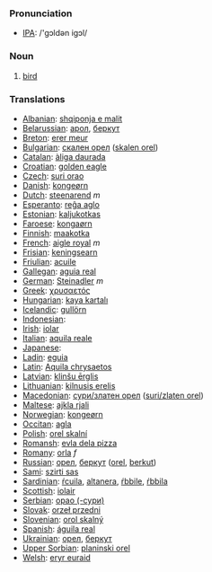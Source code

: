 === Pronunciation ===
*[[w:IPA|IPA]]: /'gɔldən igɔl/

=== Noun ===

# [[bird]]

=== Translations ===

*[[Albanian]]: [[shqiponja e malit]]
*[[Belarussian]]: [[арол]], [[беркут]]
*[[Breton]]: [[erer meur]]
*[[Bulgarian]]: [[скален орел]] ([[skalen orel]])
*[[Catalan]]: [[àliga daurada]]
*[[Croatian]]: [[golden eagle]]
*[[Czech]]: [[suri orao]]
*[[Danish]]: [[kongeørn]]
*[[Dutch]]: [[steenarend]] ''m''
*[[Esperanto]]: [[reĝa aglo]]
*[[Estonian]]: [[kaljukotkas]]
*[[Faroese]]: [[kongaørn]]
*[[Finnish]]: [[maakotka]]
*[[French]]: [[aigle royal]] ''m''
*[[Frisian]]: [[keningsearn]]
*[[Friulian]]: [[acuile]]
*[[Gallegan]]: [[aguia real]]
*[[German]]: [[Steinadler]] ''m''
*[[Greek]]: [[χρυσαετός]] '' ''
*[[Hungarian]]: [[kaya kartalı]]
*[[Icelandic]]: [[gullörn]]
*[[Indonesian]]: [[]]
*[[Irish]]: [[iolar]]
*[[Italian]]: [[aquila reale]] '' ''
*[[Japanese]]: [[]]
*[[Ladin]]: [[eguia]]
*[[Latin]]: [[Aquila chrysaetos]] '' ''
*[[Latvian]]: [[klinšu ērglis]]
*[[Lithuanian]]: [[kilnusis erelis]]
*[[Macedonian]]: [[сури/златен орел]] ([[suri/zlaten orel]])
*[[Maltese]]: [[ajkla rjali]]
*[[Norwegian]]: [[kongeørn]]
*[[Occitan]]: [[agla]]
*[[Polish]]: [[orel skalní]] '' ''
*[[Romansh]]: [[evla dela pizza]]
*[[Romany]]: [[orla]] ''f''
*[[Russian]]: [[орел]], [[беркут]] ([[orel]], [[berkut]]) '' ''
*[[Sami]]: [[szirti sas]]
*[[Sardinian]]: [[ŕcuila]], [[altanera]], [[ŕbbile]], [[ŕbbila]]
*[[Scottish]]: [[iolair]]
*[[Serbian]]: [[орао (-сури)]]
*[[Slovak]]: [[orzeł przedni]]
*[[Slovenian]]: [[orol skalný]]
*[[Spanish]]: [[águila real]] '' ''
*[[Ukrainian]]: [[орел]], [[беркут]]
*[[Upper Sorbian]]: [[planinski orel]]
*[[Welsh]]: [[eryr euraid]]